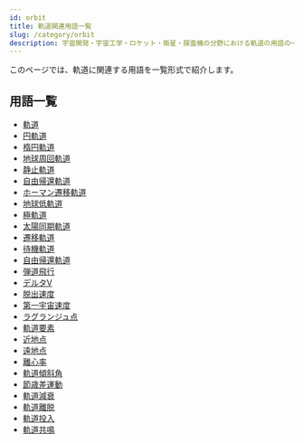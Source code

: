 ```yaml
---
id: orbit
title: 軌道関連用語一覧
slug: /category/orbit
description: 宇宙開発・宇宙工学・ロケット・衛星・探査機の分野における軌道の用語の一覧です．意味・定義・概要・説明ページへと移ることができます．
---
```



<Head>
  <script type="application/ld+json">
    {`{
      "@context": "https://schema.org",
      "@type": "DefinedTerm",
      "name": "軌道関連用語一覧",
      "inDefinedTermSet": "https://www.space-portal.org",
      "termCode": "category/orbit",
      "description": "宇宙開発・宇宙工学・ロケット・衛星・探査機の分野における軌道の用語の一覧です．意味・定義・概要・説明ページへと移ることができます．",
      "url": "https://www.space-portal.org/docs/category/orbit"
    }`}
  </script>
</Head>

このページでは、軌道に関連する用語を一覧形式で紹介します。

## 用語一覧
- [軌道](/docs/orbit/orbit)
- [円軌道](/docs/orbit/type/circular-orbit)
- [楕円軌道](/docs/orbit/type/elliptical-orbit)
- [地球周回軌道](/docs/orbit/type/geocentric-orbit)
- [静止軌道](/docs/orbit/type/geostationary-orbit)
- [自由帰還軌道](/docs/orbit/type/free-return-trajectory)
- [ホーマン遷移軌道](/docs/orbit/type/hohmann-transfer-orbit)
- [地球低軌道](/docs/orbit/type/low-earth-orbit)
- [極軌道](/docs/orbit/type/polar-orbit)
- [太陽同期軌道](/docs/orbit/type/sun-synchronous-orbit)
- [遷移軌道](/docs/orbit/type/transfer-orbit)
- [待機軌道](/docs/orbit/type/parking-orbit)
- [自由帰還軌道](/docs/orbit/type/free-return-trajectory) 
- [弾道飛行](/docs/orbit/type/suborbital-flight)
- [デルタV](/docs/orbit/mechanics/delta-v-budget)
- [脱出速度](/docs/orbit/mechanics/escape-velocity)
- [第一宇宙速度](/docs/orbit/mechanics/first-cosmic-velocity) 
- [ラグランジュ点](/docs/orbit/mechanics/lagrange-point)
- [軌道要素](/docs/orbit/mechanics/orbital-elements)
- [近地点](/docs/orbit/mechanics/perigee)
- [遠地点](/docs/orbit/mechanics/apogee)
- [離心率](/docs/orbit/mechanics/eccentricity)
- [軌道傾斜角](/docs/orbit/mechanics/inclination)
- [節歳差運動](/docs/orbit/operation/nodal-precession)
- [軌道減衰](/docs/orbit/operation/orbital-decay)
- [軌道離脱](/docs/orbit/operation/orbit-escape)
- [軌道投入](/docs/orbit/operation/orbital-insertion)
- [軌道共鳴](/docs/orbit/operation/orbital-resonance)